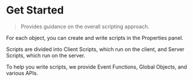 # Get Started

> Provides guidance on the overall scripting approach.

For each object, you can create and write scripts in the Properties panel.

Scripts are divided into Client Scripts, which run on the client, and Server Scripts, which run on the server.

To help you write scripts, we provide Event Functions, Global Objects, and various APIs.
